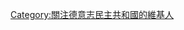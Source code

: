 {{Userbox
  |border-c = #610B0B
  |border-s = 1
  |id-c     = #610B0B
  |info-c   = #DF0101
  |info-s   = 10
  |info-fc  = #ffffff
  |id       = [[File:Coat of arms of East Germany.svg|45px]]
  |info     = 這個用戶關注或感興趣於<br>'''[[東德|<span class="org" style="color: #ffffff">德意志民主共和國</span>]]'''。
}}

[[Category:關注德意志民主共和國的維基人]]